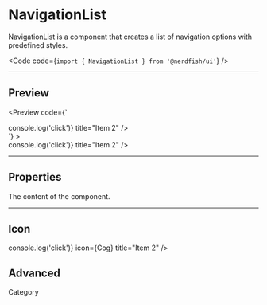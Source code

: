 

# NavigationList

NavigationList is a component that creates a list of navigation options with
predefined styles.

<Code code={`import { NavigationList } from '@nerdfish/ui'`} />

---

## Preview

<Preview
  code={`<NavigationList>
  <div className="space-y-4">
    <div className="py-1">
      <NavigationList.Item href="https://www.nerdfish.be" title="Item 1" />
      <NavigationList.Item
        as="button"
        onClick={() => console.log('click')}
        title="Item 2"
      />
      <NavigationList.Item title="Item 3" />
    </div>
    <div className="py-1">
      <NavigationList.Item title="Item 3" />
      <NavigationList.Item title="Item 4" />
      <NavigationList.Item title="Item 5" />
    </div>
  </div>
</NavigationList>`}
>
  <NavigationList>
    <div className="space-y-4">
      <div className="py-1">
        <NavigationList.Item href="https://www.nerdfish.be" title="Item 1" />
        <NavigationList.Item
          as="button"
          onClick={() => console.log('click')}
          title="Item 2"
        />
        <NavigationList.Item title="Item 3" />
      </div>
      <div className="py-1">
        <NavigationList.Item title="Item 3" />
        <NavigationList.Item title="Item 4" />
        <NavigationList.Item title="Item 5" />
      </div>
    </div>
  </NavigationList>
</Preview>

---

## Properties

<Properties>
  <Property
    name="children"
    type="[React.ReactNode, NavigationList.Option]"
    required
  >
    The content of the component.
  </Property>
</Properties>

---

## Icon

<Preview>
  <NavigationList>
    <div className="divide-y divide-gray-300">
      <div className="py-1">
        <NavigationList.Item
          href="https://www.nerdfish.be"
          icon={Cog}
          title="Item 1"
        />
        <NavigationList.Item
          as="button"
          onClick={() => console.log('click')}
          icon={Cog}
          title="Item 2"
        />
        <NavigationList.Item icon={Cog} title="Item 3" />
      </div>
      <div className="py-1">
        <NavigationList.Item icon={Cog} title="Item 3" />
        <NavigationList.Item icon={Cog} title="Item 4" />
        <NavigationList.Item icon={Cog} title="Item 5" />
      </div>
    </div>
  </NavigationList>
</Preview>

## Advanced

<Preview>
  <NavigationList>
    <div className="space-y-4">
      <div className="py-1">
        <NavigationList.Item icon={Cog} title="Item 1" />
        <NavigationList.Item
          href="/item-2"
          title="Item 2"
          className={getNavigationItemClassName()}
        />
        <NavigationList.Item title="Item 3" />
      </div>
      <div className="py-1">
        <span
          className={getNavigationItemClassName('!bg-transparent pb-4 text-xl')}
        >
          Category
        </span>
        <NavigationList.Item title="Item 1" />
        <NavigationList.Item
          href="/item-2"
          title="Item 2"
          className={getNavigationItemClassName()}
        />
        <NavigationList.Item title="Item 3" />
      </div>
    </div>
  </NavigationList>
</Preview>
